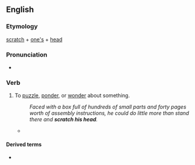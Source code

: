 ==English==

===Etymology===
[[scratch]] + [[one's]] + [[head]]

===Pronunciation===
* {{audio|En-au-scratch one's head.ogg|Audio (AU)|lang=en}}

===Verb===
{{en-verb|scratches one's head|scratching one's head|scratched one's head}}

# {{lb|en|idiomatic}} To [[puzzle]], [[ponder]], or [[wonder]] about something.
#: ''Faced with a box full of hundreds of small parts and forty pages worth of assembly instructions, he could do little more than stand there and '''scratch his head'''.''
#* {{quote-journal
|lang=en
|date=December 28, 2010
|author=Owen Phillips
|title=Sunderland 0 - 2 Blackpool
|work=BBC
|url=http://news.bbc.co.uk/sport1/hi/football/eng_prem/9317216.stm
|page=
|passage=But Sunderland will be left '''scratching their heads''' at the result after creating enough chances to have won two games in a refreshingly open and frantic first period.}}

====Derived terms====
* {{l|en|head scratcher}}